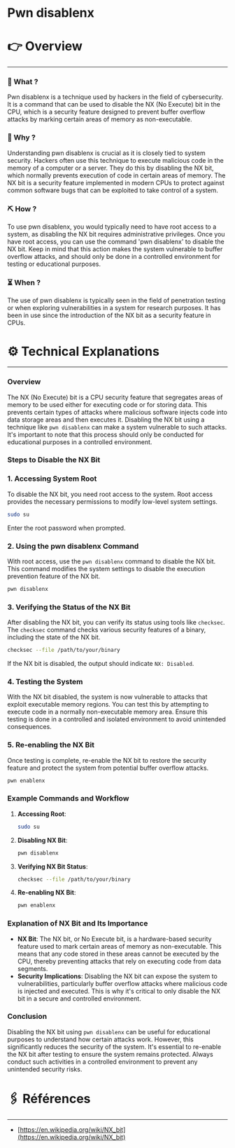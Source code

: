 # Pwn disablenx


# 👉 Overview

---

### 👀 What ?

Pwn disablenx is a technique used by hackers in the field of cybersecurity. It is a command that can be used to disable the NX (No Execute) bit in the CPU, which is a security feature designed to prevent buffer overflow attacks by marking certain areas of memory as non-executable.


### 🧐 Why ?

Understanding pwn disablenx is crucial as it is closely tied to system security. Hackers often use this technique to execute malicious code in the memory of a computer or a server. They do this by disabling the NX bit, which normally prevents execution of code in certain areas of memory. The NX bit is a security feature implemented in modern CPUs to protect against common software bugs that can be exploited to take control of a system.


### ⛏️ How ?

To use pwn disablenx, you would typically need to have root access to a system, as disabling the NX bit requires administrative privileges. Once you have root access, you can use the command 'pwn disablenx' to disable the NX bit. Keep in mind that this action makes the system vulnerable to buffer overflow attacks, and should only be done in a controlled environment for testing or educational purposes.


### ⏳ When ?

The use of pwn disablenx is typically seen in the field of penetration testing or when exploring vulnerabilities in a system for research purposes. It has been in use since the introduction of the NX bit as a security feature in CPUs.


# ⚙️ Technical Explanations

---

### Overview

The NX (No Execute) bit is a CPU security feature that segregates areas of memory to be used either for executing code or for storing data. This prevents certain types of attacks where malicious software injects code into data storage areas and then executes it. Disabling the NX bit using a technique like `pwn disablenx` can make a system vulnerable to such attacks. It's important to note that this process should only be conducted for educational purposes in a controlled environment.

### Steps to Disable the NX Bit

### 1. Accessing System Root

To disable the NX bit, you need root access to the system. Root access provides the necessary permissions to modify low-level system settings.

```bash
sudo su

```

Enter the root password when prompted.

### 2. Using the pwn disablenx Command

With root access, use the `pwn disablenx` command to disable the NX bit. This command modifies the system settings to disable the execution prevention feature of the NX bit.

```bash
pwn disablenx

```

### 3. Verifying the Status of the NX Bit

After disabling the NX bit, you can verify its status using tools like `checksec`. The `checksec` command checks various security features of a binary, including the state of the NX bit.

```bash
checksec --file /path/to/your/binary

```

If the NX bit is disabled, the output should indicate `NX: Disabled`.

### 4. Testing the System

With the NX bit disabled, the system is now vulnerable to attacks that exploit executable memory regions. You can test this by attempting to execute code in a normally non-executable memory area. Ensure this testing is done in a controlled and isolated environment to avoid unintended consequences.

### 5. Re-enabling the NX Bit

Once testing is complete, re-enable the NX bit to restore the security feature and protect the system from potential buffer overflow attacks.

```bash
pwn enablenx

```

### Example Commands and Workflow

1. **Accessing Root**:
    
    ```bash
    sudo su
    
    ```
    
2. **Disabling NX Bit**:
    
    ```bash
    pwn disablenx
    
    ```
    
3. **Verifying NX Bit Status**:
    
    ```bash
    checksec --file /path/to/your/binary
    
    ```
    
4. **Re-enabling NX Bit**:
    
    ```bash
    pwn enablenx
    
    ```
    

### Explanation of NX Bit and Its Importance

- **NX Bit**: The NX bit, or No Execute bit, is a hardware-based security feature used to mark certain areas of memory as non-executable. This means that any code stored in these areas cannot be executed by the CPU, thereby preventing attacks that rely on executing code from data segments.
- **Security Implications**: Disabling the NX bit can expose the system to vulnerabilities, particularly buffer overflow attacks where malicious code is injected and executed. This is why it's critical to only disable the NX bit in a secure and controlled environment.

### Conclusion

Disabling the NX bit using `pwn disablenx` can be useful for educational purposes to understand how certain attacks work. However, this significantly reduces the security of the system. It's essential to re-enable the NX bit after testing to ensure the system remains protected. Always conduct such activities in a controlled environment to prevent any unintended security risks.

# 🖇️ Références

---

- [https://en.wikipedia.org/wiki/NX_bit](https://en.wikipedia.org/wiki/NX_bit)